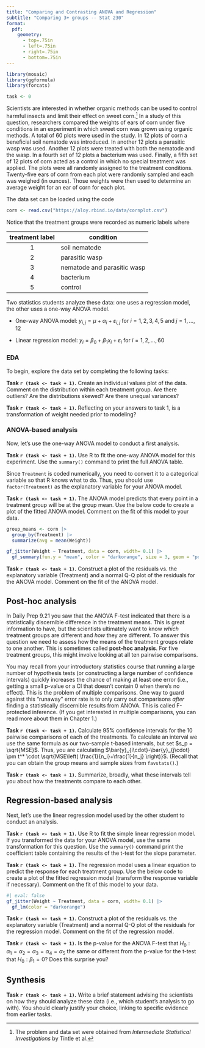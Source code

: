 ```yaml
---
title: "Comparing and Contrasting ANOVA and Regression"
subtitle: "Comparing 3+ groups -- Stat 230"
format:
  pdf:
    geometry:
      - top=.75in
      - left=.75in
      - right=.75in
      - bottom=.75in
---
```


```r
library(mosaic)
library(ggformula)
library(forcats)

task <- 0
```


Scientists are interested in whether organic methods can be used to control harmful insects and limit their effect on sweet corn.[^1] In a study of this question, researchers compared the weights of ears of corn under five conditions in an experiment in which sweet corn was grown using organic methods. A total of 60 plots were used in the study. In 12 plots of corn a beneficial soil nematode was introduced. In another 12 plots a parasitic wasp was used. Another 12 plots were treated with both the nematode and the wasp. In a fourth set of 12 plots a bacterium was used. Finally, a fifth set of 12 plots of corn acted as a control in which no special treatment was applied. The plots were all randomly assigned to the treatment conditions. Twenty-five ears of corn from each plot were randomly sampled and each was weighed (in ounces). Those weights were then used to determine an average weight for an ear of corn for each plot. 

[^1]: The problem and data set were obtained from *Intermediate Statistical Investigations* by Tintle et al.

The data set can be loaded using the code

```r
corn <- read.csv("https://aloy.rbind.io/data/cornplot.csv")
```

Notice that the treatment groups were recorded as numeric labels where

| treatment label | condition |
|:--------------:|--------------|
| 1 | soil nematode |
| 2 | parasitic wasp |
| 3 | nematode and parasitic wasp|
| 4 | bacterium |
| 5 | control |



Two statistics students analyze these data: one uses a regression model, the other uses a one-way ANOVA model.  

* One-way ANOVA model: $y_{i,j} = \mu + \alpha_i + \varepsilon_{i,j}$ for $i = 1, 2, 3, 4, 5$ and $j = 1, \ldots, 12$

* Linear regression model: $y_i = \beta_0 + \beta_1 x_i + \varepsilon_i$ for $i=1, 2, \ldots, 60$



### EDA

To begin, explore the data set by completing the following tasks:

**Task `r (task <- task + 1)`.** Create an individual values plot of the data. Comment on the distribution within each treatment group. Are there outliers? Are the distributions skewed? Are there unequal variances? 

**Task `r (task <- task + 1)`.** Reflecting on your answers to task 1, is a transformation of weight needed prior to modeling?

### ANOVA-based analysis

Now, let's use the one-way ANOVA model to conduct a first analysis.

**Task `r (task <- task + 1)`.** Use R to fit the one-way ANOVA model for this experiment. Use the `summary()` command to print the full ANOVA table.

:::{.callout-note}
Since `Treatment` is coded numerically, you need to convert it to a categorical variable so that R knows what to do. Thus, you should use `factor(Treatment)` as the explanatory variable for your ANOVA model.
:::

**Task `r (task <- task + 1)`.** The ANOVA model predicts that every point in a treatment group will be at the group mean. Use the below code to create a plot of the fitted ANOVA model. Comment on the fit of this model to your data.

```r
group_means <- corn |> 
  group_by(Treatment) |> 
  summarize(avg = mean(Weight))

gf_jitter(Weight ~ Treatment, data = corn, width= 0.1) |>
  gf_summary(fun.y = "mean", color = "darkorange", size = 3, geom = "point")
```


**Task `r (task <- task + 1)`.** Construct a plot of the residuals vs. the explanatory variable (Treatment) and a normal Q-Q plot of the residuals for the ANOVA model. Comment on the fit of the ANOVA model.


\bigskip

## Post-hoc analysis

In Daily Prep 9.21 you saw that the ANOVA F-test indicated that there is a statistically discernible difference in the treatment means. This is great information to have, but the scientists ultimately want to know *which* treatment groups are different and *how* they are different. To answer this question we need to assess how the means of the treatment groups relate to one another. This is sometimes called **post-hoc analysis**. For five treatment groups, this might involve looking at all ten pairwise comparisons.


You may recall from your introductory statistics course that running a large number of hypothesis tests (or constructing a large number of confidence intervals) quickly increases the chance of making at least one error (i.e., getting a small p-value or a CI that doesn't contain 0 when there's no effect). This is the problem of multiple comparisons. One way to guard against this "runaway" error rate is to only carry out comparisons *after* finding a statistically discernible results from ANOVA. This is called F-protected inference. (If you get interested in multiple comparisons, you can read more about them in Chapter 1.)


**Task `r (task <- task + 1)`.**  Calculate 95% confidence intervals for the 10 pairwise comparisons of each of the treatments. To calculate an interval we use the same formula as our two-sample t-based intervals, but set $s_p = \sqrt{MSE}$. Thus, you are calculating $\bar{y}_{i\cdot}-\bar{y}_{j\cdot} \pm t^* \cdot \sqrt{MSE\left( \frac{1}{n_i}+\frac{1}{n_j} \right)}$. (Recall that you can obtain the group means and sample sizes from `favstats()`.)


**Task `r (task <- task + 1)`.** Summarize, broadly, what these intervals tell you about how the treatments compare to each other.




## Regression-based analysis

Next, let's use the linear regression model used by the other student to conduct an analysis.

**Task `r (task <- task + 1)`.** Use R to fit the simple linear regression model. If you transformed the data for your ANOVA model, use the same transformation for this question. Use the `summary()` command print the coefficient table containing the results of the t-test for the slope parameter. 


**Task `r (task <- task + 1)`.** The regression model uses a linear equation to predict the response for each treatment group. Use the below code to create a plot of the fitted regression model (transform the response variable if necessary). Comment on the fit of this model to your data.

```r
#| eval: false
gf_jitter(Weight ~ Treatment, data = corn, width= 0.1) |>
  gf_lm(color = "darkorange")
```

**Task `r (task <- task + 1)`.** Construct a plot of the residuals vs. the explanatory variable (Treatment) and a normal Q-Q plot of the residuals for the regression model. Comment on the fit of the regression model.


**Task `r (task <- task + 1)`.** Is the p-value for the ANOVA F-test that $H_0:\alpha_1=\alpha_2=\alpha_3=\alpha_4=\alpha_5$ the same or different from the p-value for the t-test that $H_0: \beta_1 =0$? Does this surprise you?


## Synthesis

**Task `r (task <- task + 1)`.** Write a brief statement advising the scientists on how they should analyze these data (i.e., which student's analysis to go with). You should clearly justify your choice, linking to specific evidence from earlier tasks.

<!-- ## Exploring possibilities for class activity... -->

<!-- ```{r} -->
<!-- gf_jitter(Weight ~ Treatment, data = corn, width= 0.1) -->
<!-- ``` -->

<!-- Fitting the models -->

<!-- ```{r} -->
<!-- corn_anova <- aov(Weight ~ Treatment, data = corn) -->
<!-- corn_lm <- lm(Weight ~ Treatment, data = corn) -->
<!-- ``` -->


<!-- Visual representations of the models -->

<!-- ```{r} -->
<!-- group_means <- corn |> group_by(Treatment) |> summarize(avg = mean(Weight)) -->

<!-- gf_jitter(Weight ~ Treatment, data = corn, width= 0.1) |> -->
<!--   gf_summary(fun.y = "mean", color = "darkorange", size = 3, geom = "point") -->

<!-- gf_jitter(Weight ~ Treatment, data = corn, width= 0.1) |> -->
<!--   gf_lm(color = "darkorange") -->
<!-- ``` -->

